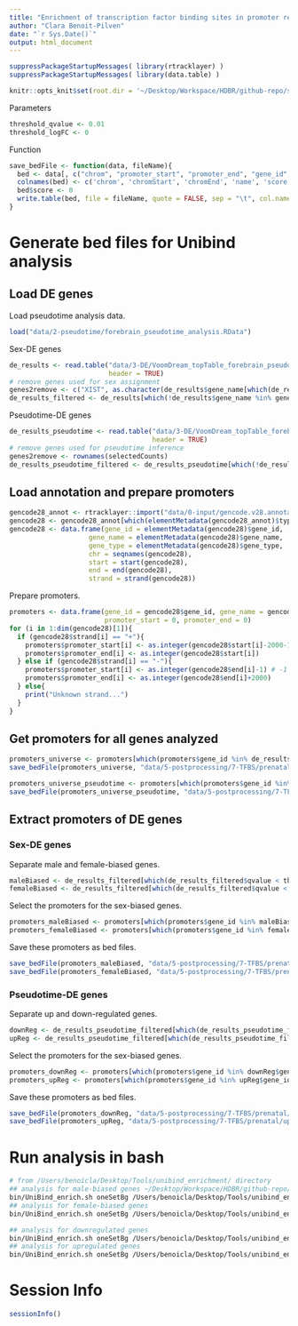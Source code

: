 ```yaml
---
title: "Enrichment of transcription factor binding sites in promoter regions of prenatal sex-biased genes"
author: "Clara Benoit-Pilven"
date: "`r Sys.Date()`"
output: html_document
---
```


```r
suppressPackageStartupMessages( library(rtracklayer) )
suppressPackageStartupMessages( library(data.table) )
```

```r
knitr::opts_knit$set(root.dir = '~/Desktop/Workspace/HDBR/github-repo/sexDE_prenatal_brain/')
```

Parameters
```r
threshold_qvalue <- 0.01
threshold_logFC <- 0
```

Function
```r
save_bedFile <- function(data, fileName){
  bed <- data[, c("chrom", "promoter_start", "promoter_end", "gene_id", "gene_name", "strand")]
  colnames(bed) <- c('chrom', 'chromStart', 'chromEnd', 'name', 'score', 'strand')
  bed$score <- 0
  write.table(bed, file = fileName, quote = FALSE, sep = "\t", col.names = FALSE, row.names = FALSE)
}
```


# Generate bed files for Unibind analysis

## Load DE genes

Load pseudotime analysis data.
```r
load("data/2-pseudotime/forebrain_pseudotime_analysis.RData")
```

Sex-DE genes
```r
de_results <- read.table("data/3-DE/VoomDream_topTable_forebrain_pseudotime_sva_ind_interaction.txt",
                         header = TRUE)
# remove genes used for sex assignment
genes2remove <- c("XIST", as.character(de_results$gene_name[which(de_results$chr == "chrY" & de_results$gene_type == "protein_coding")]))
de_results_filtered <- de_results[which(!de_results$gene_name %in% genes2remove),]
```

Pseudotime-DE genes
```r
de_results_pseudotime <- read.table("data/3-DE/VoomDream_topTable_forebrain_pseudotime_sva_ind_interaction_pseudotime.txt",
                                    header = TRUE)
# remove genes used for pseudotime inference
genes2remove <- rownames(selectedCounts)
de_results_pseudotime_filtered <- de_results_pseudotime[which(!de_results_pseudotime$gene_name %in% genes2remove),]
```


## Load annotation and prepare promoters

```r
gencode28_annot <- rtracklayer::import("data/0-input/gencode.v28.annotation.gtf.gz")
gencode28 <- gencode28_annot[which(elementMetadata(gencode28_annot)$type == "gene"),]
gencode28 <- data.frame(gene_id = elementMetadata(gencode28)$gene_id,
                    gene_name = elementMetadata(gencode28)$gene_name,
                    gene_type = elementMetadata(gencode28)$gene_type,
                    chr = seqnames(gencode28),
                    start = start(gencode28),
                    end = end(gencode28),
                    strand = strand(gencode28))
```

Prepare promoters.

```r
promoters <- data.frame(gene_id = gencode28$gene_id, gene_name = gencode28$gene_name, chrom = gencode28$chr, strand = gencode28$strand, 
                        promoter_start = 0, promoter_end = 0)
for (i in 1:dim(gencode28)[1]){
  if (gencode28$strand[i] == "+"){
    promoters$promoter_start[i] <- as.integer(gencode28$start[i]-2000-1) # -1 because bed files are 0 based
    promoters$promoter_end[i] <- as.integer(gencode28$start[i])
  } else if (gencode28$strand[i] == "-"){
    promoters$promoter_start[i] <- as.integer(gencode28$end[i]-1) # -1 because bed files are 0 based
    promoters$promoter_end[i] <- as.integer(gencode28$end[i]+2000)
  } else{
    print("Unknown strand...")
  }
}
```

## Get promoters for all genes analyzed

```r
promoters_universe <- promoters[which(promoters$gene_id %in% de_results_filtered$gene_id), ]
save_bedFile(promoters_universe, "data/5-postprocessing/7-TFBS/prenatal/universe_promoters.bed")
```

```r
promoters_universe_pseudotime <- promoters[which(promoters$gene_id %in% de_results_pseudotime_filtered$gene_id), ]
save_bedFile(promoters_universe_pseudotime, "data/5-postprocessing/7-TFBS/prenatal/universe_pseudotime_promoters.bed")
```

## Extract promoters of DE genes

### Sex-DE genes

Separate male and female-biased genes.
```r
maleBiased <- de_results_filtered[which(de_results_filtered$qvalue < threshold_qvalue & de_results_filtered$logFC <= threshold_logFC), ]
femaleBiased <- de_results_filtered[which(de_results_filtered$qvalue < threshold_qvalue & de_results_filtered$logFC >= threshold_logFC), ]
```

Select the promoters for the sex-biased genes.
```r
promoters_maleBiased <- promoters[which(promoters$gene_id %in% maleBiased$gene_id), ]
promoters_femaleBiased <- promoters[which(promoters$gene_id %in% femaleBiased$gene_id), ]
```

Save these promoters as bed files.
```r
save_bedFile(promoters_maleBiased, "data/5-postprocessing/7-TFBS/prenatal/maleBiased_promoters.bed")
save_bedFile(promoters_femaleBiased, "data/5-postprocessing/7-TFBS/prenatal/femaleBiased_promoters.bed")
```

### Pseudotime-DE genes

Separate up and down-regulated genes.
```r
downReg <- de_results_pseudotime_filtered[which(de_results_pseudotime_filtered$qvalue < threshold_qvalue & de_results_pseudotime_filtered$logFC <= threshold_logFC), ]
upReg <- de_results_pseudotime_filtered[which(de_results_pseudotime_filtered$qvalue < threshold_qvalue & de_results_pseudotime_filtered$logFC >= threshold_logFC), ]
```

Select the promoters for the sex-biased genes.
```r
promoters_downReg <- promoters[which(promoters$gene_id %in% downReg$gene_id), ]
promoters_upReg <- promoters[which(promoters$gene_id %in% upReg$gene_id), ]
```

Save these promoters as bed files.
```r
save_bedFile(promoters_downReg, "data/5-postprocessing/7-TFBS/prenatal/downReg_promoters.bed")
save_bedFile(promoters_upReg, "data/5-postprocessing/7-TFBS/prenatal/upReg_promoters.bed")
```


# Run analysis in bash

```bash
# from /Users/benoicla/Desktop/Tools/unibind_enrichment/ directory
## analysis for male-biased genes ~/Desktop/Workspace/HDBR/github-repo/sexDE_prenatal_brain/
bin/UniBind_enrich.sh oneSetBg /Users/benoicla/Desktop/Tools/unibind_enrichment/data/hg38_robust_UniBind_LOLA.RDS /Users/benoicla/Desktop/Workspace/HDBR/github-repo/sexDE_prenatal_brain/data/5-postprocessing/7-TFBS/prenatal/maleBiased_promoters.bed /Users/benoicla/Desktop/Workspace/HDBR/github-repo/sexDE_prenatal_brain/data/5-postprocessing/7-TFBS/prenatal/universe_promoters.bed /Users/benoicla/Desktop/Workspace/HDBR/github-repo/sexDE_prenatal_brain/data/5-postprocessing/7-TFBS/prenatal/Unibind_maleBiased
## analysis for female-biased genes
bin/UniBind_enrich.sh oneSetBg /Users/benoicla/Desktop/Tools/unibind_enrichment/data/hg38_robust_UniBind_LOLA.RDS /Users/benoicla/Desktop/Workspace/HDBR/github-repo/sexDE_prenatal_brain/data/5-postprocessing/7-TFBS/prenatal/femaleBiased_promoters.bed /Users/benoicla/Desktop/Workspace/HDBR/github-repo/sexDE_prenatal_brain//data/5-postprocessing/7-TFBS/prenatal/universe_promoters.bed /Users/benoicla/Desktop/Workspace/HDBR/github-repo/sexDE_prenatal_brain/data/5-postprocessing/7-TFBS/prenatal/Unibind_femaleBiased

## analysis for downregulated genes
bin/UniBind_enrich.sh oneSetBg /Users/benoicla/Desktop/Tools/unibind_enrichment/data/hg38_robust_UniBind_LOLA.RDS /Users/benoicla/Desktop/Workspace/HDBR/github-repo/sexDE_prenatal_brain/data/5-postprocessing/7-TFBS/prenatal/downReg_promoters.bed /Users/benoicla/Desktop/Workspace/HDBR/github-repo/sexDE_prenatal_brain/data/5-postprocessing/7-TFBS/prenatal/universe_pseudotime_promoters.bed /Users/benoicla/Desktop/Workspace/HDBR/github-repo/sexDE_prenatal_brain/data/5-postprocessing/7-TFBS/prenatal/Unibind_downReg
## analysis for upregulated genes
bin/UniBind_enrich.sh oneSetBg /Users/benoicla/Desktop/Tools/unibind_enrichment/data/hg38_robust_UniBind_LOLA.RDS /Users/benoicla/Desktop/Workspace/HDBR/github-repo/sexDE_prenatal_brain/data/5-postprocessing/7-TFBS/prenatal/upReg_promoters.bed /Users/benoicla/Desktop/Workspace/HDBR/github-repo/sexDE_prenatal_brain/data/5-postprocessing/7-TFBS/prenatal/universe_pseudotime_promoters.bed /Users/benoicla/Desktop/Workspace/HDBR/github-repo/sexDE_prenatal_brain/data/5-postprocessing/7-TFBS/prenatal/Unibind_upReg
```


# Session Info

```r
sessionInfo()
```
